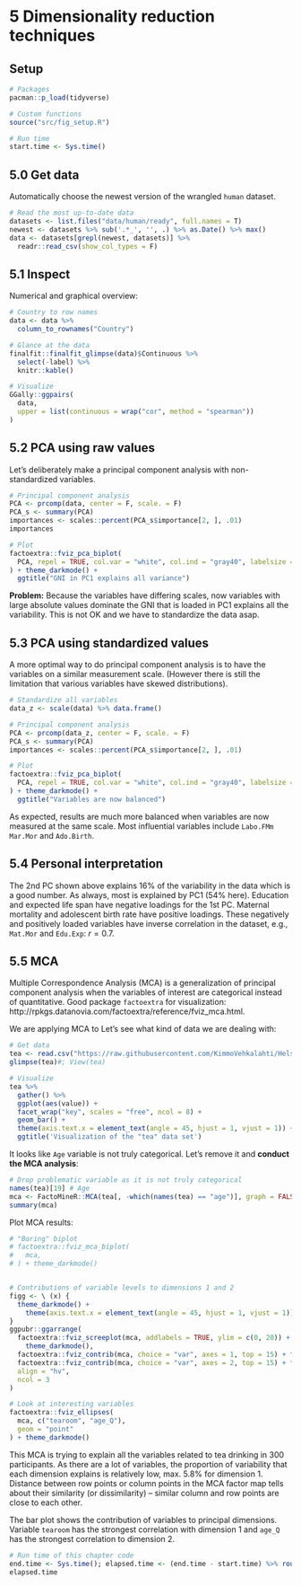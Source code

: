 # 5 Dimensionality reduction techniques
## Setup

```r
# Packages
pacman::p_load(tidyverse)

# Custom functions
source("src/fig_setup.R")

# Run time
start.time <- Sys.time()
```


## 5.0 Get data

Automatically choose the newest version of the wrangled `human` dataset.

```r
# Read the most up-to-date data
datasets <- list.files("data/human/ready", full.names = T)
newest <- datasets %>% sub('.*_', '', .) %>% as.Date() %>% max()
data <- datasets[grepl(newest, datasets)] %>%
  readr::read_csv(show_col_types = F)
```


## 5.1 Inspect

Numerical and graphical overview:

```r
# Country to row names
data <- data %>%
  column_to_rownames("Country")

# Glance at the data
finalfit::finalfit_glimpse(data)$Continuous %>%
  select(-label) %>%
  knitr::kable()

# Visualize
GGally::ggpairs(
  data,
  upper = list(continuous = wrap("cor", method = "spearman"))
)
```


## 5.2 PCA using raw values

Let's deliberately make a principal component analysis with non-standardized variables.

```r
# Principal component analysis
PCA <- prcomp(data, center = F, scale. = F)
PCA_s <- summary(PCA)
importances <- scales::percent(PCA_s$importance[2, ], .01)
importances

# Plot
factoextra::fviz_pca_biplot(
  PCA, repel = TRUE, col.var = "white", col.ind = "gray40", labelsize = 3,
) + theme_darkmode() +
  ggtitle("GNI in PC1 explains all variance")

```

**Problem:** Because the variables have differing scales, now variables with large absolute values dominate the GNI that is loaded in PC1 explains all the variability. This is not OK and we have to standardize the data asap. 


## 5.3 PCA using standardized values

A more optimal way to do principal component analysis is to have the variables on a similar measurement scale. (However there is still the limitation that various variables have skewed distributions).

```r
# Standardize all variables
data_z <- scale(data) %>% data.frame()

# Principal component analysis
PCA <- prcomp(data_z, center = F, scale. = F)
PCA_s <- summary(PCA)
importances <- scales::percent(PCA_s$importance[2, ], .01)

# Plot
factoextra::fviz_pca_biplot(
  PCA, repel = TRUE, col.var = "white", col.ind = "gray40", labelsize = 3,
) + theme_darkmode() +
  ggtitle("Variables are now balanced")
```

As expected, results are much more balanced when variables are now measured at the same scale. Most influential variables include `Labo.FMm` `Mar.Mor` and `Ado.Birth`.


## 5.4 Personal interpretation

The 2nd PC shown above explains 16% of the variability in the data which is a good number. As always, most is explained by PC1 (54% here). Education and expected life span have negative loadings for the 1st PC. Maternal mortality and adolescent birth rate have positive loadings. These negatively and positively loaded variables have inverse correlation in the dataset, e.g., `Mat.Mor` and `Edu.Exp`: $r=0.7$.


## 5.5 MCA

Multiple Correspondence Analysis (MCA) is a generalization of principal component analysis when the variables of interest are categorical instead of quantitative. Good package `factoextra` for visualization: http://rpkgs.datanovia.com/factoextra/reference/fviz_mca.html.

We are applying MCA to Let's see what kind of data we are dealing with:

```r
# Get data
tea <- read.csv("https://raw.githubusercontent.com/KimmoVehkalahti/Helsinki-Open-Data-Science/master/datasets/tea.csv", stringsAsFactors = TRUE)
glimpse(tea)#; View(tea) 

# Visualize
tea %>%
  gather() %>%
  ggplot(aes(value)) +
  facet_wrap("key", scales = "free", ncol = 8) +
  geom_bar() +
  theme(axis.text.x = element_text(angle = 45, hjust = 1, vjust = 1)) +
  ggtitle('Visualization of the "tea" data set')
```

It looks like `Age` variable is not truly categorical. Let's remove it and **conduct the MCA analysis**:

```r
# Drop problematic variable as it is not truly categorical
names(tea)[19] # Age
mca <- FactoMineR::MCA(tea[, -which(names(tea) == "age")], graph = FALSE)
summary(mca)

```


Plot MCA results:

```r
# "Boring" biplot
# factoextra::fviz_mca_biplot(
#   mca,
# ) + theme_darkmode()


# Contributions of variable levels to dimensions 1 and 2
figg <- \ (x) {
  theme_darkmode() +
    theme(axis.text.x = element_text(angle = 45, hjust = 1, vjust = 1))
}
ggpubr::ggarrange(
  factoextra::fviz_screeplot(mca, addlabels = TRUE, ylim = c(0, 20)) +
    theme_darkmode(),
  factoextra::fviz_contrib(mca, choice = "var", axes = 1, top = 15) + figg(),
  factoextra::fviz_contrib(mca, choice = "var", axes = 2, top = 15) + figg(),
  align = "hv",
  ncol = 3
)

# Look at interesting variables
factoextra::fviz_ellipses(
  mca, c("tearoom", "age_Q"),
  geom = "point"
) + theme_darkmode()
```

This MCA is trying to explain all the variables related to tea drinking in 300 participants. As there are a lot of variables, the proportion of variability that each dimension explains is relatively low, max. 5.8% for dimension 1. Distance between row points or column points in the MCA factor map tells about their similarity (or dissimilarity) -- similar column and row points are close to each other.

The bar plot shows the contribution of variables to principal dimensions. Variable `tearoom` has the strongest correlation with dimension 1 and `age_Q` has the strongest correlation to dimension 2.

```r
# Run time of this chapter code
end.time <- Sys.time(); elapsed.time <- (end.time - start.time) %>% round()
elapsed.time
```



